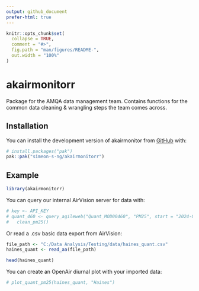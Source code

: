 ```yaml
---
output: github_document
prefer-html: true
---
```


<!-- README.md is generated from README.Rmd. Please edit that file -->

```r
knitr::opts_chunk$set(
  collapse = TRUE,
  comment = "#>",
  fig.path = "man/figures/README-",
  out.width = "100%"
)
```

# akairmonitorr

<!-- badges: start -->
<!-- badges: end -->

Package for the AMQA data management team.
Contains functions for the common data cleaning & wrangling steps the team 
comes across.

## Installation

You can install the development version of akairmonitor from [GitHub](https://github.com/simeon-s-ng/akairmonitorr) with:

``` r
# install.packages("pak")
pak::pak("simeon-s-ng/akairmonitorr")
```

## Example

```r
library(akairmonitorr)
```

You can query our internal AirVision server for data with:

```r
# key <- API_KEY
# quant_460 <- query_agileweb("Quant_MOD00460", "PM25", start = "2024-05-13T00:00:00", key) |> 
#   clean_pm25()
```

Or read a .csv basic data export from AirVision:

```r
file_path <- "C:/Data Analysis/Testing/data/haines_quant.csv"
haines_quant <- read_aa(file_path)

head(haines_quant)
```

You can create an OpenAir diurnal plot with your imported data:

```r
# plot_quant_pm25(haines_quant, "Haines")
```
